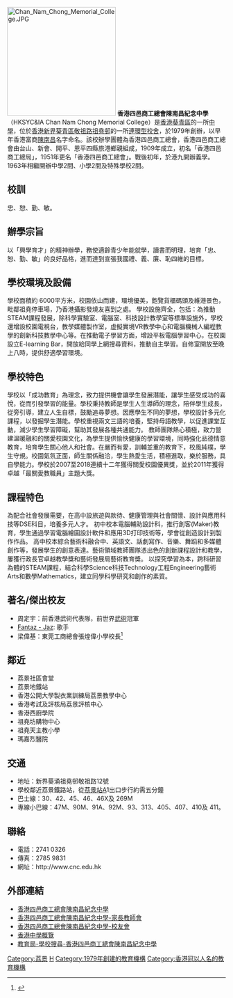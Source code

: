 {{Infobox_School
| name = 香港四邑商工總會陳南昌紀念中學
| other_name = Chan Nam Chong Memorial College
| image = [[File:HKSYC&IA_Chan_Nam_Chong_Memorial_College.jpg|280px]]<BR>香港四邑商工總會陳南昌紀念中學全貌
| motto = '''忠、恕、勤、敏'''
| established = 1979年
| type = 政府津貼男女文法中學
| affiliation = [[香港四邑商工總會|香港四邑商工總會]]
| district = [[葵青區|葵青區]]
| principal = 陸詠恩女士
| house = 紅、藍、綠、黃
| faculty = 51
| enrollment = 350
| free_label = 佔地面積
| free_text = 約6,000平方米
| location = [[香港|香港]][[新界|新界]][[葵青區|葵青區]][[祖堯邨|祖堯邨]][[敬祖路|敬祖路]]12號
| website = http://www.cnc.edu.hk/
| free_label = 熱門影片
| free_text = [https://www.youtube.com/watch?v=1pNAJwxyCl8&ab_channel=%E9%A6%99%E6%B8%AF%E5%9B%9B%E9%82%91%E5%95%86%E5%B7%A5%E7%B8%BD%E6%9C%83%E9%99%B3%E5%8D%97%E6%98%8C%E7%B4%80%E5%BF%B5%E4%B8%AD%E5%AD%B8 關愛正向 夢想飛翔]、[https://www.youtube.com/watch?v=CPH-7HrupaE&ab_channel=%E9%A6%99%E6%B8%AF%E5%9B%9B%E9%82%91%E5%95%86%E5%B7%A5%E7%B8%BD%E6%9C%83%E9%99%B3%E5%8D%97%E6%98%8C%E7%B4%80%E5%BF%B5%E4%B8%AD%E5%AD%B8 陳南昌紀念中學 CNC 手球隊]
}}
[[File:Chan_Nam_Chong_Memorial_College.JPG|250px]]
'''香港四邑商工總會陳南昌紀念中學'''（HKSYC&IA Chan Nam Chong Memorial College）是[[香港|香港]][[葵青區|葵青區]]的一所[[中學|中學]]，位於[[香港|香港]][[新界|新界]][[葵青區|葵青區]][[敬祖路|敬祖路]][[祖堯邨|祖堯邨]]的一所[[連環型校舍|連環型校舍]]，於1979年創辦，以早年香港富商[[陳南昌|陳南昌]]名字命名。該校辦學團體為香港四邑商工總會，香港四邑商工總會由台山、新會、開平、恩平四縣旅港鄉親組成，1909年成立，初名「香港四邑商工總局」，1951年更名「香港四邑商工總會」。戰後初年，於港九開辦義學。1963年相繼開辦中學2間、小學2間及特殊學校2間。

==校訓==
忠、恕、勤、敏。 

==辦學宗旨== 
以「興學育才」的精神辦學，務使適齡青少年能就學，讀書而明理，培育「忠、恕、勤、敏」的良好品格，進而達到宣張我國禮、義、廉、恥四維的目標。

==學校環境及設備==
學校面積約 6000平方米，校園依山而建，環境優美，飽覽貨櫃碼頭及維港景色，毗鄰祖堯停車場，乃香港攝影發燒友喜到之處。
學校設施齊全，包括：為推動STEAM課程發展，除科學實驗室、電腦室、科技設計教學室等標準設施外，學校還增設校園電視台，教學媒體製作室，虛擬實境VR教學中心和電腦機械人編程教學的創新科技教學中心等。在推動電子學習方面，增設平板電腦學習中心，在校園設立E-learning Bar，開放給同學上網搜尋資料，推動自主學習。自修室開放至晚上八時，提供舒適學習環境。

==學校特色==
學校以「成功教育」為理念，致力提供機會讓學生發展潛能，讓學生感受成功的喜悅，從而引發學習的能量。學校秉持教師是學生人生導師的理念，陪伴學生成長，從旁引導，建立人生自標，鼓勵追尋夢想。因應學生不同的夢想，學校設計多元化課程，以發掘學生潛能。學校重視兩文三語的培養，堅持母語教學，以促進課堂互動，減少學生學習障礙，幫助其發展各種共通能力。
教師團隊熱心積極，致力營建溫暖融和的關愛校園文化，為學生提供愉快健康的學習環境，同時強化品德情意教育，培育學生關心他人和社會。在嚴而有愛，訓輔並重的教育下，校風純樸，學生守規。校園氣氛正面，師生關係融洽，學生熱愛生活，積極進取，樂於服務，具自學能力。學校於2007至2018連續十二年獲得關愛校園優異獎，並於2011年獲得卓越「最關愛教職員」主題大獎。

==課程特色==
為配合社會發展需要，在高中設旅遊與款待、健康管理與社會關懷、設計與應用科技等DSE科目，培養多元人才。
初中校本電腦輔助設計科，推行創客(Maker)教育，學生通過學習電腦繪圖設計軟件和應用3D打印技術等，學會從創造設計到製作作品。
高中校本綜合藝術科融合中、英語文、話劇寫作、音樂、舞蹈和多媒體創作等，發展學生的創意表達。藝術領域教師團隊憑出色的創新課程設計和教學，屢獲行政長官卓越教學獎和藝術發展局藝術教育獎。
以探究學習為本，跨科研習為體的STEAM課程，結合科學Science科技Technology工程Engineering藝術Arts和數學Mathematics，建立同學科學研究和創作的素質。

==著名/傑出校友==
* 周定宇：前香港武術代表隊，前世界[[武術|武術]]冠軍
*[[Fantaz_-_Jaz|Fantaz - Jaz]]: 歌手
* 梁偉基：東莞工商總會張煌偉小學校長<ref>{{cite web |url=http://www.cnc.edu.hk/%E6%A0%A1%E5%8F%8B%E5%B0%88%E5%8D%80/%E6%81%AD%E8%B3%80%E6%A0%A1%E5%8F%8B%E6%A2%81%E5%81%89%E5%9F%BA%E5%85%88%E7%94%9F |title=恭賀校友梁偉基先生 |last= |first= |date=2018 |website= |publisher=香港四邑商工總會陳南昌紀念中學 |access-date=2019-10-04|quote= }}{{Dead link|date=2020年3月 |bot=InternetArchiveBot |fix-attempted=yes }}</ref>

==鄰近==
* 荔景社區會堂
* 荔景地鐵站
* 香港公開大學製衣業訓練局荔景教學中心 
* 香港考試及評核局荔景評核中心
* 香港西廚學院
* 祖堯坊購物中心
* 祖堯天主教小學
* 瑪嘉烈醫院

==交通==
* 地址：新界葵涌祖堯邨敬祖路12號
* 學校鄰近荔景鐵路站，從[[茘景站|茘景站]]A1出口步行約需五分鐘
* 巴士線：30、42、45、46、46X及 269M
* 專線小巴線：47M、90M、91A、92M、93、313、405、407、410及 411。

==聯絡==
* 電話：2741 0326
* 傳真：2785 9831
* 網址：http://www.cnc.edu.hk

==外部連結==
*[http://www.cnc.edu.hk 香港四邑商工總會陳南昌紀念中學]
*[https://web.archive.org/web/20090429024756/http://www.cnc.edu.hk/pta/ 香港四邑商工總會陳南昌紀念中學-家長教師會]
*[https://web.archive.org/web/20121102173700/http://www.cnc.edu.hk/AACNC/ 香港四邑商工總會陳南昌紀念中學-校友會]
*[http://203.169.204.5/secondary/tc/schooldetail.asp?sch_id=1198&scl_District=local&District= 香港中學概覽]{{dead link|date=2018年5月 |bot=InternetArchiveBot |fix-attempted=yes }}
*[http://www.edb.gov.hk/index.aspx?nodeID=510&langno=2&inMode=2&scrn=230901000133 教育局-學校搜尋-香港四邑商工總會陳南昌紀念中學]{{dead link|date=2018年5月 |bot=InternetArchiveBot |fix-attempted=yes }}

{{coord|22.3451895|114.1291915|type:landmark_source:enwiki-googlemaplink|display=title}}

[[Category:荔景|Category:荔景]]
[[Category:葵青區中學|H]]
[[Category:1979年創建的教育機構|Category:1979年創建的教育機構]]
[[Category:香港冠以人名的教育機構|Category:香港冠以人名的教育機構]]